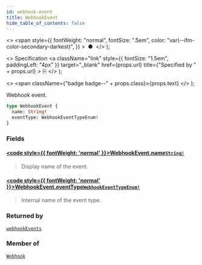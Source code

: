 ```yaml
---
id: webhook-event
title: WebhookEvent
hide_table_of_contents: false
---
```


  <>
    <span
      style={{
        fontWeight: "normal",
        fontSize: ".5em",
        color: "var(--ifm-color-secondary-darkest)",
      }}
    >
      &nbsp;●&nbsp;
    </span>
  </>
);

  <>
    Specification
    <a
      className="link"
      style={{ fontSize: "1.5em", paddingLeft: "4px" }}
      target="\_blank"
      href={props.url}
      title={"Specified by " + props.url}
    >
      ⎘
    </a>
  </>
);

  <>
    <span className={"badge badge--" + props.class}>{props.text}</span>
  </>
);

Webhook event.

```graphql
type WebhookEvent {
  name: String!
  eventType: WebhookEventTypeEnum!
}
```

### Fields

#### [<code style={{ fontWeight: 'normal' }}>WebhookEvent.<b>name</b></code>](#)<Bullet />[`String!`](../../../api-reference/miscellaneous/scalars/string) <Badge class="secondary" text="non-null"/> <Badge class="secondary" text="scalar"/>

> Display name of the event.

#### [<code style={{ fontWeight: 'normal' }}>WebhookEvent.<b>eventType</b></code>](#)<Bullet />[`WebhookEventTypeEnum!`](../../../api-reference/webhooks/enums/webhook-event-type-enum) <Badge class="secondary" text="non-null"/> <Badge class="secondary" text="enum"/>

> Internal name of the event type.

### Returned by

[`webhookEvents`](../../../api-reference/webhooks/queries/webhook-events) <Badge class="secondary" text="query"/>

### Member of

[`Webhook`](../../../api-reference/webhooks/objects/webhook) <Badge class="secondary" text="object"/>
